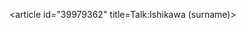 <article id="39979362" title=Talk:Ishikawa (surname)>
	<talkpage id="39979362" title="Talk:Ishikawa (surname)">
{{WikiProject Anthroponymy|class=list}}
	</talkpage>
</article>